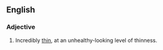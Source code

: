 ==English==

===Adjective===
{{en-adj|-|pos=[[thin]] as a [[rake]]}}

# {{simile}} Incredibly [[thin]], at an unhealthy-looking level of thinness.
